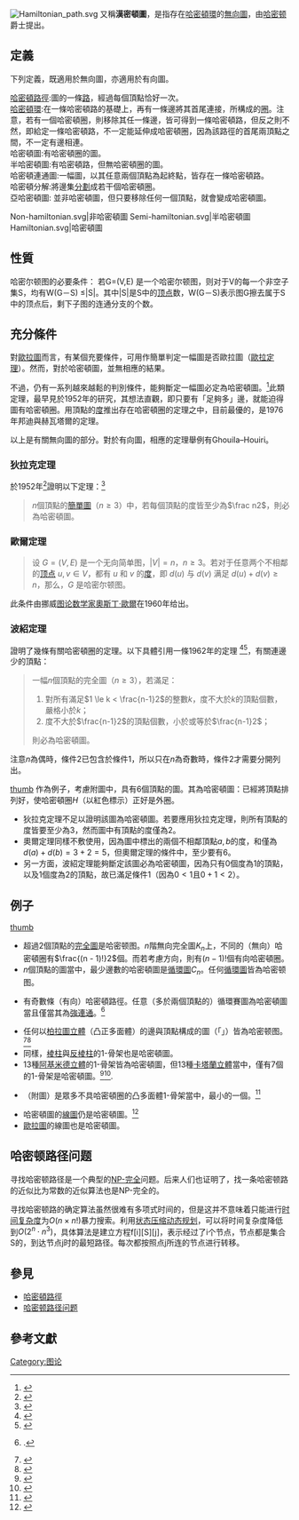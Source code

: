 {{translating|[[:fr:Graphe_hamiltonien|:fr:Graphe_hamiltonien]]||tpercent=25|time=2021-09-03}}
{{multiple issues|collapsed=yes|

{{cleanup-jargon|time=2021-02-06}}
{{Expand language|1=fr|time=2021-09-03T04:35:41+00:00}}
}}
{{Eastern name order|匈牙利|匈牙利人名}}
[[File:Hamiltonian_path.svg|right]]
{{地區用詞|cn=哈密顿图|tw=漢米頓圖}}又稱'''漢密頓圖'''，是指存在[[哈密頓環|哈密頓環]]的[[無向圖|無向圖]]，由[[哈密顿|哈密顿]]爵士提出。

== 定義 ==
下列定義，既適用於無向圖，亦適用於有向圖。<!--法文此處有說明有向圖與無向圖法文術語的差異-->

;[[哈密頓路徑|哈密頓路徑]]:圖的一條[[道路_(圖論)|路]]，經過每個頂點恰好一次。
;[[哈密頓環|哈密頓環]]:在一條哈密頓路的基礎上，再有一條邊將其首尾連接，所構成的[[環_(圖論)|圈]]。注意，若有一個哈密頓圈，則移除其任一條邊，皆可得到一條哈密頓路，但反之則不然，即給定一條哈密頓路，不一定能延伸成哈密頓圈，因為該路徑的首尾兩頂點之間，不一定有邊相連。
;哈密頓圖:有哈密頓圈的圖。
;半哈密頓圖:有哈密頓路，但無哈密頓圈的圖。
;哈密頓連通圖:一幅圖，以其任意兩個頂點為起終點，皆存在一條哈密頓路。
;哈密頓分解:將邊集[[集合劃分|分劃]]成若干個哈密頓圈。
;亞哈密頓圖:<!-- 譯名見https://www.google.co.uk/books/edition/%E8%8B%B1%E6%B1%89%E6%95%B0%E5%AD%A6%E8%AF%8D%E6%B1%87/nduYtmyywcUC?hl=en&gbpv=1&pg=PP1&printsec=frontcover&bsq=hypo%20hamiltonian -->{{le|亞哈密頓圖|Hypohamiltonian graph}}並非哈密頓圖，但只要移除任何一個頂點，就會變成哈密頓圖。

<gallery>
Non-hamiltonian.svg|非哈密頓圖
Semi-hamiltonian.svg|半哈密頓圖
Hamiltonian.svg|哈密頓圖
</gallery>

== 性質 ==
哈密尔顿图的必要条件：
若G=(V,E) 是一个哈密尔顿图，则对于V的每一个非空子集S，均有W(G－S) ≤|S|。其中|S|是S中的[[顶点_(图论)|顶点]]数，W(G－S)表示图G擦去属于S中的顶点后，剩下子图的连通分支的个数。

== 充分條件 ==
對[[歐拉圖|歐拉圖]]而言，有某個充要條件，可用作簡單判定一幅圖是否歐拉圖（[[一笔画问题#一笔画定理|歐拉定理]]）。然而，對於哈密頓圖，並無相應的結果。

不過，仍有一系列越來越鬆的判別條件，能夠斷定一幅圖必定為哈密頓圖。<ref>{{cite web | author = Melissa DeLeon | url = http://www.rose-hulman.edu/mathjournal/archives/2000/vol1-n1/paper4/v1n1-4pd.PDF | title = A Study of Sufficient Conditions for Hamiltonian Cycles | editor = Department of Mathematics and Computer Science, Seton Hall University | language = en | access-date = 2021-09-19 | archive-date = 2012-12-22 | archive-url = https://web.archive.org/web/20121222070642/http://www.rose-hulman.edu/mathjournal/archives/2000/vol1-n1/paper4/v1n1-4pd.PDF | dead-url = no }}</ref>此類定理，最早見於{{le|蓋布瑞·狄拉克|Gabriel Andrew Dirac}}1952年的研究，其想法直觀，即只要有「足夠多」邊，就能迫得圖有哈密頓圈。用頂點的[[度_(圖論)|度]]推出存在哈密頓圈的定理之中，目前最優的，是1976年邦迪與赫瓦塔爾的定理。

以上是有關無向圖的部分。對於有向圖，相應的定理舉例有Ghouila–Houiri。

=== 狄拉克定理 ===
{{le|蓋布瑞·狄拉克|Gabriel Andrew Dirac}}於1952年<ref>{{cite journal | last = Dirac | first = Gabriel Andrew | doi = 10.1112/plms/s3-2.1.69 |mr = 0047308 | journal = Proc. [[倫敦數學學會|London Math. Soc.]]|series =3| pages = 6–-81 | title = Some theorems on abstract graphs | language = en | volume = 2 | year = 1952}}</ref>證明以下定理：<ref>{{Ouvrage |author =[[葛立恆|Ronald Graham]]|title = Handbook of Combinatorics | language = en | publisher = MIT Press | year = 1995 | isbn = 978-0-262-57170-8 | url=https://www.google.co.uk/books/edition/Handbook_of_Combinatorics_Volume_1/i3_NCgAAQBAJ }}</ref>

<blockquote>
<math>n</math>個頂點的[[图_(数学)|簡單圖]]（<math>n \ge 3</math>）中，若每個頂點的度皆至少為<math>\frac n2</math>，則必為哈密頓圖。
</blockquote>

===歐爾定理===
{{main|奧爾定理}}
<blockquote>
设 <math>G=(V,E)</math> 是一个无向简单图，<math>|V|=n</math>，<math>n \geq 3</math>。若对于任意两个不相鄰的[[顶点_(图论)|顶点]] <math>u,v \in V</math>，都有 <math>u</math> 和 <math>v</math> 的[[度_(图论)|度]]，即 <math>d(u)</math> 与 <math>d(v)</math> 满足 <math>d(u)+d(v)\geq n</math>，那么，<math>G</math> 是哈密尔顿图。
</blockquote>
此条件由挪威[[图论|图论]][[数学家|数学家]][[奧斯丁·歐爾|奧斯丁·歐爾]]在1960年给出。

===波紹定理===
{{le|波紹·拉約什|Lajos Pósa (mathematician)}}<!--按[[WP:外語譯音表/匈牙利語|WP:外語譯音表/匈牙利語]]-->證明了幾條有關哈密頓圈的定理。以下具體引用一條1962年的定理<!-- Note : Wolfram s'est apparemment emmêlé les pinceaux dans les dates entre 1962 et 1963 --><ref>{{cite journal | first = Lajos | last = Pósa | title = A theorem concerning hamilton lines | language = en | journal = Magyar Tud. Akad. Mat. Kutató ́Int. Közl. | volume = 7 | year = 1962 | pages = 225-226}}</ref><ref>{{cite journal | first = Crispin | last = Nash-Williams | title = On Hamiltonian circuits in finite graphs | language = en | url = http://www.ams.org/journals/proc/1966-017-02/S0002-9939-1966-0188103-0/S0002-9939-1966-0188103-0.pdf | journal = [[Proceedings_of_the_American_Mathematical_Society|Proc. Amer. Math. Soc.]] | volume = 17 | year = 1966 | pages = 466–467 | access-date = 2021-09-19 | archive-date = 2022-02-17 | archive-url = https://web.archive.org/web/20220217143656/https://www.ams.org/journals/proc/1966-017-02/S0002-9939-1966-0188103-0/S0002-9939-1966-0188103-0.pdf | dead-url = no }}</ref>，有關連邊少的頂點：

<blockquote>一幅<math>n</math>個頂點的完全圖（<math>n \ge 3</math>），若滿足：
# 對所有滿足<math>1 \le k < \frac{n-1}2</math>的整數<math>k</math>，度不大於<math>k</math>的頂點個數，嚴格小於<math>k</math>；
# 度不大於<math>\frac{n-1}2</math>的頂點個數，小於或等於<math>\frac{n-1}2</math>；
則必為哈密頓圖。
</blockquote>

注意<math>n</math>為偶時，條件2已包含於條件1，所以只在<math>n</math>為奇數時，條件2才需要分開列出。

[[file:Posa_theorem.svg|thumb]]
作為例子，考慮附圖中，具有<math>6</math>個頂點的圖。其為哈密頓圖：已經將頂點排列好，使哈密頓圈<math>H</math>（以紅色標示）正好是外圈。
* 狄拉克定理不足以證明該圖為哈密頓圖。若要應用狄拉克定理，則所有頂點的度皆要至少為<math>3</math>，然而圖中有頂點的度僅為<math>2</math>。
* 奧爾定理同樣不敷使用，因為圖中標出的兩個不相鄰頂點<math>a, b</math>的度，和僅為<math>d(a) + d(b) = 3 + 2 = 5</math>，但奧爾定理的條件中，至少要有<math>6</math>。
* 另一方面，波紹定理能夠斷定該圖必為哈密頓圖，因為只有<math>0</math>個度為<math>1</math>的頂點，以及<math>1</math>個度為<math>2</math>的頂點，故已滿足條件1（因為<math>0 < 1</math>且<math>0 + 1 < 2</math>）。
{{clr}}

== 例子 ==
[[file:Herschel_graph.svg|thumb]]
*超過2個頂點的[[完全圖|完全圖]]是哈密顿图。<math>n</math>階無向完全圖<math>K_n</math>上，不同的（無向）哈密頓圈有<math>\frac{(n - 1)!}2</math>個。而若考慮方向，則有<math>(n - 1)!</math>個有向哈密頓圈。
*<math>n</math>個頂點的圖當中，最少邊數的哈密頓圖是[[循環圖|循環圖]]<math>C_n</math>。任何[[循環圖|循環圖]]皆為哈密顿图。
* {{link-en|循環賽圖|Tournament (graph theory)|循環賽圖}}有奇數條（有向）哈密頓路徑。任意（多於兩個頂點的）循環賽圖為哈密頓圖當且僅當其為[[强连通分量|強連通]]。<ref>{{Harvsp|Graham|1995|pp=29 & 31}}.</ref>
*任何以[[柏拉圖立體|柏拉圖立體]]（凸正多面體）的邊與頂點構成的圖（「{{le|n-骨架|n-skeleton|1-骨架}}」）皆為哈密顿图。<ref>{{Cite web |url=http://www.scientificamerican.com/magazine/sa/1957/05-01/ |title=Gardner, M. "Mathematical Games: About the Remarkable Similarity between the Icosian Game and the Towers of Hanoi." Sci. Amer. 196, 150–156, May 1957 |access-date=2021-09-03 |archive-date=2016-10-22 |archive-url=https://web.archive.org/web/20161022101500/https://www.scientificamerican.com/magazine/sa/1957/05-01/ |dead-url=no }}</ref><ref>{{MathWorld|title=Hamiltonian Cycle|id=HamiltonianCycle}}</ref>
*同樣，[[棱柱|棱柱]]與[[反棱柱|反棱柱]]的1-骨架也是哈密頓圖。
*13種[[阿基米德立體|阿基米德立體]]的1-骨架皆為哈密頓圖，但13種[[卡塔蘭立體|卡塔蘭立體]]當中，僅有7個的1-骨架是哈密頓圖。<ref>{{MathWorld|id=ArchimedeanGraph|title=Archimedean Graph}}</ref><ref>{{MathWorld|id=ArchimedeanDualGraph|title=Archimedean Dual Graph}}</ref>.
* {{le|赫歇爾圖|Herschel graph}}（附圖）是眾多不具哈密頓圈的凸多面體1-骨架當中，最小的一個。<ref>{{MathWorld|id=HerschelGraph|title = Herschel Graph}}</ref>
* 哈密頓圖的[[線圖|線圖]]仍是哈密頓圖。<ref>{{cite journal|title = Hamiltonian iterated line graphs |author1-last = Xiong|author1-first = Liming| author2-last = Liu |author2-first = Zhanhong |trans-title = 哈密頓的疊代線圖 | doi = 10.1016/S0012-365X(01)00442-3 |language = en|journal = Discrete Mathematics| year = 2002 | volume = 256 |pages = 407–422}}</ref>{{rp|408}}
* [[歐拉圖|歐拉圖]]的線圖也是哈密頓圖。

== 哈密顿路径问题 ==
{{main|哈密顿路径问题}}

寻找哈密顿路径是一个典型的[[NP-完全|NP-完全]]问题。后来人们也证明了，找一条哈密顿路的近似比为常数的近似算法也是NP-完全的。

寻找哈密顿路的确定算法虽然很难有多项式时间的，但是这并不意味着只能进行[[时间复杂度|时间复杂度]]为<math>O(n \times n!)</math>暴力搜索。利用[[状态压缩|状态压缩]][[动态规划|动态规划]]{{fact|time=2021-07-08}}，可以将时间复杂度降低到<math>O(2^n \cdot n^3)</math>，具体算法是建立方程f[i][S][j]，表示经过了i个节点，节点都是集合S的，到达节点j时的最短路径。每次都按照点j所连的节点进行转移。

== 參見 ==
*[[哈密頓路徑|哈密頓路徑]]
*[[哈密顿路径问题|哈密顿路径问题]]

== 參考文獻 ==
{{Reflist}}

[[Category:图论|Category:图论]]